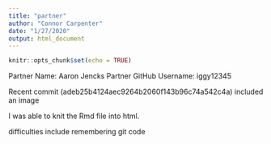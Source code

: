 ```yaml
---
title: "partner"
author: "Connor Carpenter"
date: "1/27/2020"
output: html_document
---
```


```r
knitr::opts_chunk$set(echo = TRUE)
```

Partner Name: Aaron Jencks
Partner GitHub Username: iggy12345

Recent commit (adeb25b4124aec9264b2060f143b96c74a542c4a) included an image

I was able to knit the Rmd file into html.

difficulties include remembering git code
